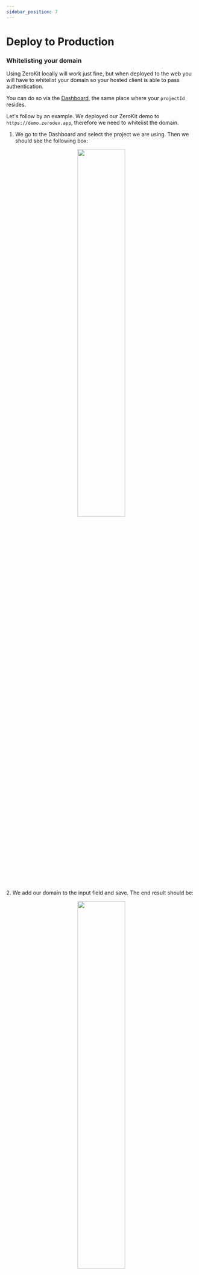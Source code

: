 ```yaml
---
sidebar_position: 7
---
```


# Deploy to Production

### Whitelisting your domain

Using ZeroKit locally will work just fine, but when deployed to the web you will have to whitelist your domain so your hosted client is able to pass authentication.

You can do so via the [Dashboard](https://dashboard.zerodev.app/), the same place where your `projectId` resides.

Let's follow by an example. We deployed our ZeroKit demo to `https://demo.zerodev.app`, therefore we need to whitelist the domain.

1. We go to the Dashboard and select the project we are using. Then we should see the following box:
<p align="center">
  <img src="/img/whitelisting_domain.png" width="50%" />
</p>
2. We add our domain to the input field and save. The end result should be:
<p align="center">
  <img src="/img/whitelisted_domain.png" width="50%" />
</p>

That's it!